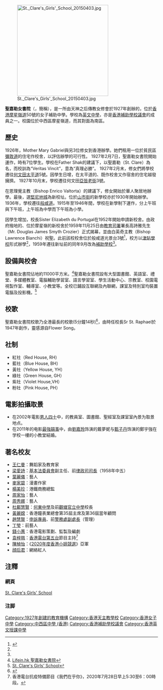 {{noteTA
|G1=Unit
}}
{{Infobox school
| name           = 聖嘉勒女書院<br/>{{lang|en|St. Clare's Girls' School}}
| image          = [[File:St._Clare's_Girls'_School_20040406.JPG|300px]]
| logo           =
| motto          = ''Veritas Vincit''<br><small>真理必勝</small>
| established    = 1927年
| type           = [[香港補助學校議會|補助學校]]
| religion       = [[天主教|天主教]]
| district       = [[中西區_(香港)|中西區]]
| grades         = 中一至中六
| principal      = 陳黃碧瑜女士
| vice_principal = 王麗賢女士
| colors         = 海軍藍、白與紅 <br /> {{color box|#000080}} {{color box|#FFFFFF}} {{color box|#C80815}}
| language       = 英文
| area           = 11,000平方米
| location       = {{HKG}}[[摩星嶺道|摩星嶺道]]50號
| website        = {{URL|http://www.stclare.edu.hk/}}
}}
[[File:St._Clare's_Girls'_School_20150403.jpg|300px]]

'''聖嘉勒女書院'''（{{lang-en|St. Clare's Girls' School}}，簡稱{{lang|en|SCGS}}），是一所由天神之后傳教女修會於1927年創辦的，位於[[香港|香港]][[摩星嶺道|摩星嶺道]]50號的女子補助中學。學校為[[香港英文授課中學|英文中學]]，亦是[[香港補助學校議會|香港補助學校議會]]的成員之一。校園位於中西區摩星嶺道，而其對面為南區。

==歷史==
1926年，Mother Mary Gabriel與另3位修女到香港辦學。她們租用一位於貧民區[[彌敦道|彌敦道]]的住宅作校舍，以評估辦學的可行性。 1927年2月7日，聖嘉勒女書院開始運作，時有7位學生。學校在Father Shak的建議下，以聖嘉勒（St. Clare）為名，而校訓為“Veritas Vincit”，意為“真理必勝”。 1927年2月末，修女們將學校遷往[[何文田|何文田]][[太平道|太平道]]5號。因學生日增，在太平道的、既作校舍又作宿舍的住宅越發擁擠。 1927年10月末，學校遷往何文田[[亞皆老街|亞皆老街]]3號。

在恩理覺主教（Bishop Enrico Valtorta）的建議下，修女開始於華人聚居地辦學。最後，選[[堅尼地城|堅尼地城]]為新校址。位於[[山市街|山市街]]的新學校亦於1930年開始辦學。 1936年，學校遷往[[般咸道|般咸道]]。1915年至1946年間，學校在新學制下運作，分上午班與下午班，上午班為中學而下午班為小學。

因學生增加，校長Sister Elizabeth du Portugal在1952年開始申請新校舍。由政府撥地的、位於摩星嶺的新校舍於1959年11月25日由[[教育局(香港)|教育司署]]署長高詩雅先生（Mr. Douglas James Smyth Crozier）正式揭幕，並由白英奇主教（Bishop Lawrence Bianchi）祝聖。此前該校校舍位於般咸道光景台3號<ref name="聖嘉勒女校 改為補助學校">{{cite news |title=聖嘉勒女校 改為補助學校 |url=https://mmis.hkpl.gov.hk/coverpage/-/coverpage/view?_coverpage_WAR_mmisportalportlet_hsf=%E7%95%A2%E6%A5%AD%E7%A6%AE&p_r_p_-1078056564_c=QF757YsWv5%2F5mNaCwDogfxeR80JnWg%2Fj&_coverpage_WAR_mmisportalportlet_o=12&_coverpage_WAR_mmisportalportlet_actual_q=%28%20verbatim_dc.collection%3A%28%22Old%5C%20HK%5C%20Newspapers%22%29%20%29%20AND+%28%20%28%20allTermsMandatory%3A%28true%29%20OR+all_dc.title%3A%28%E7%95%A2%E6%A5%AD%E7%A6%AE%29%20OR+all_dc.creator%3A%28%E7%95%A2%E6%A5%AD%E7%A6%AE%29%20OR+all_dc.contributor%3A%28%E7%95%A2%E6%A5%AD%E7%A6%AE%29%20OR+all_dc.subject%3A%28%E7%95%A2%E6%A5%AD%E7%A6%AE%29%20OR+fulltext%3A%28%E7%95%A2%E6%A5%AD%E7%A6%AE%29%20OR+all_dc.description%3A%28%E7%95%A2%E6%A5%AD%E7%A6%AE%29%20%29%20%29&_coverpage_WAR_mmisportalportlet_sort_field=dc.publicationdate_bsort&_coverpage_WAR_mmisportalportlet_sort_order=desc&_coverpage_WAR_mmisportalportlet_filter=dc.publicationdate_dt%3A%5B1950-01-01T00%3A00%3A00Z+TO+1959-12-31T15%3A59%3A59Z%5D |page=7 |language= |publisher=香港工商日報 | date=1959-12-11 |accessdate=2022-04-30 |quote= }}</ref>，校方以[[津貼學校|津貼學校]]形式辦學<ref name="聖嘉勒女校 改為補助學校" />，1959年遷往新址前的同年9月改為[[香港補助學校議會|補助學校]]<ref name="聖嘉勒女校 改為補助學校" />。

== 設備與校舍 ==
聖嘉勒女書院佔地約11000平方米。<ref>[http://www.lifein.hk/Education/SecondarySchDet.aspx?id=570&name=聖嘉勒女書院 Lifein.hk 聖嘉勒女書院]</ref>聖嘉勒女書院設有大型圖書館、英語室、禮堂、多媒體教室、電腦輔助學習室、語言學習室、學生活動中心、宗教室、校園電視製作室、輔導室、小教堂等。全校已鋪設互聯網及內聯網，課室及特別室均裝置電腦及投影機。<ref>[http://www.stclare.edu.hk/scgs/php/webcms/public/index.php3?refid=756 St. Clare's Girls' School]{{Dead link|date=2019年6月 |bot=InternetArchiveBot |fix-attempted=yes }}</ref>

==校歌==
聖嘉勒女書院校歌乃全港最長的校歌(5分鐘14秒)<ref>{{Cite web|url=http://www.stclare.edu.hk/?page_id=93|title=St. Clare's Girls' School School Song}}</ref>，由時任校長Sr St. Rap​​hael於1947年創作，靈感源自Flower Song。

==社制==
*紅社（Red House, RH）
*藍社（Blue House, BH）
*黃社（Yellow House, YH）
*綠社（Green House, GH）
*紫社（Violet House,VH）
*粉社（Pink House, PH）

==電影拍攝取景==
*在2002年電影[[男人四十|男人四十]]中，的教員室、圖書館、聖經室及課室室內景为取景地点。
*在2011年的电影[[最強囍事|最強囍事]]中，由[[劉嘉玲|劉嘉玲]]饰演的戴夢妮与[[甄子丹|甄子丹]]饰演的鄭宇強在学校一樓的小教堂結婚。

==  著名校友 ==
{{未完成列表}}
*[[王仁曼|王仁曼]]：舞蹈家及教育家
*[[梁愛詩|梁愛詩]]{{大紫荊|nocat}}{{JP|nocat}}：[[香港特別行政區基本法委員會|基本法委員會]]副主任、前[[香港特別行政區律政司司長|律政司司長]]（1958年中五）{{noteTag|資料出自1994年由盧子健和何安達所著的《香港人名錄》（天地圖書出版）第271頁。}}
*[[葉麗儀|葉麗儀]]：藝人
*[[麥家碧|麥家碧]]：漫畫作家
*[[楊美珍|楊美珍]]：港鐵商務總監
*[[周家怡|周家怡]]：藝人
*[[周秀娜|周秀娜]]：藝人
*[[杜鄺慧賢|杜鄺慧賢]]：[[何東中學|何東中學]]及前[[觀塘官立中學|觀塘官立中學]]校長
*[[黃麗嫦|黃麗嫦]]：香港鐘表業總會第35屆主席及第36屆當年顧問
*[[趙慧賢|趙慧賢]]：[[申訴專員|申訴專員]]、前[[警務處副處長|警務處副處長]]（管理）
*[[丁瑩|丁瑩]]：前藝人
*[[錢小蕙|錢小蕙]]：香港電影策劃、監製及編劇
*[[袁梓珮|袁梓珮]]：[[香港電台第五台|香港電台第五台]]節目主持<ref>香港電台抗疫特備節目《我們在乎你》，2020年7月28日早上5:30至6：00時段。</ref>
*[[陳楨怡|陳楨怡]]：《[[2020年度香港小姐競選|2020年度香港小姐競選]]》亞軍
*[[顔后君|顔后君]]：網絡紅人

==注釋==
{{noteFoot}}

===網頁===
[http://www.stclare.edu.hk/ St. Clare's Girls' School]

===注脚===
<references/>

[[Category:1927年創建的教育機構|Category:1927年創建的教育機構]]
[[Category:香港天主教學校|Category:香港天主教學校]]
[[Category:香港女子中學|Category:香港女子中學]]
[[Category:中西區中學_(香港)|Category:中西區中學 (香港)]]
[[Category:香港補助學校議會|Category:香港補助學校議會]]
[[Category:香港英文授課中學|Category:香港英文授課中學]]
{{香港補助學校議會}}
{{香港天主教中學}}